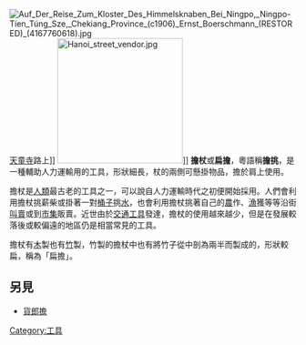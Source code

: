 {{mergefrom|扁担}}

[[File:Auf_Der_Reise_Zum_Kloster_Des_Himmelsknaben_Bei_Ningpo,_Ningpo-Tíen_Túng_Sze,_Chekiang_Province_(c1906)_Ernst_Boerschmann_(RESTORED)_(4167760618).jpg|thumb]][[天童寺|天童寺]]路上]]
[[File:Hanoi_street_vendor.jpg|220px]]]]
'''擔杖'''或'''扁擔'''，粵語稱'''擔挑'''，是一種輔助人力運輸用的工具，形狀細長，杖的兩側可懸掛物品，擔於肩上使用。

擔杖是[[人類|人類]]最古老的工具之一，可以說自人力運輸時代之初便開始採用。人們會利用擔杖挑薪柴或掛著一對[[桶子|桶子]]挑[[水|水]]，也會利用擔杖挑著自己的[[農|農]]作、[[漁|漁]]獲等等沿街[[叫賣|叫賣]]或到[[市集|市集]]販賣。近世由於[[交通工具|交通工具]]發達，擔杖的使用越來越少，但是在發展較落後或較偏遠的地區仍是相當常見的工具。

擔杖有[[木|木]]製也有[[竹|竹]]製，竹製的擔杖中也有將竹子從中剖為兩半而製成的，形狀較扁，稱為「扁擔」。

==另見==
*[[貨郎擔|貨郎擔]]
[[Category:工具|Category:工具]]